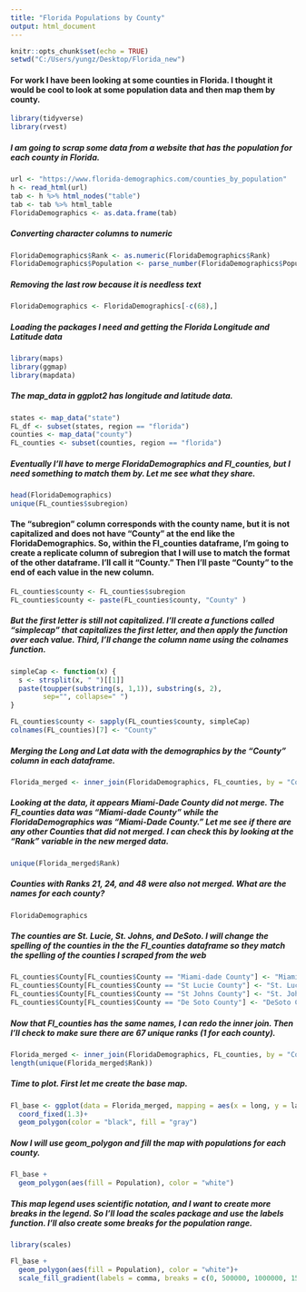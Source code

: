 ```yaml
---
title: "Florida Populations by County"
output: html_document
---
```


```r
knitr::opts_chunk$set(echo = TRUE)
setwd("C:/Users/yungz/Desktop/Florida_new")
```

#### For work I have been looking at some counties in Florida. I thought it would be cool to look at some population data and then map them by county.

```r
library(tidyverse)
library(rvest)
```

##### I am going to scrap some data from a website that has the population for each county in Florida.

```r
url <- "https://www.florida-demographics.com/counties_by_population"
h <- read_html(url)
tab <- h %>% html_nodes("table")
tab <- tab %>% html_table
FloridaDemographics <- as.data.frame(tab)
```


##### Converting character columns to numeric

```r
FloridaDemographics$Rank <- as.numeric(FloridaDemographics$Rank)
FloridaDemographics$Population <- parse_number(FloridaDemographics$Population)
```

##### Removing the last row because it is needless text

```r
FloridaDemographics <- FloridaDemographics[-c(68),]
```

##### Loading the packages I need and getting the Florida Longitude and Latitude data
```r
library(maps)
library(ggmap)
library(mapdata)
```

##### The map_data in ggplot2 has longitude and latitude data.

```r
states <- map_data("state")
FL_df <- subset(states, region == "florida")
counties <- map_data("county")
FL_counties <- subset(counties, region == "florida")
```

##### Eventually I'll have to merge FloridaDemographics and Fl_counties, but I need something to match them by. Let me see what they share.

```r
head(FloridaDemographics)
unique(FL_counties$subregion)
```

#### The "subregion" column corresponds with the county name, but it is not capitalized and does not have "County" at the end like the FloridaDemographics. So, within the Fl_counties dataframe, I'm going to create a replicate column of subregion that I will use to match the format of the other dataframe. I'll call it "County." Then I'll paste "County" to the end of each value in the new column.

```r
FL_counties$county <- FL_counties$subregion
FL_counties$county <- paste(FL_counties$county, "County" )   
```

##### But the first letter is still not capitalized. I'll create a functions called "simplecap" that capitalizes the first letter, and then apply the function over each value. Third, I'll change the column name using the colnames function.

```r
simpleCap <- function(x) {
  s <- strsplit(x, " ")[[1]]
  paste(toupper(substring(s, 1,1)), substring(s, 2),
        sep="", collapse=" ")
}

FL_counties$county <- sapply(FL_counties$county, simpleCap)
colnames(FL_counties)[7] <- "County"
```

##### Merging the Long and Lat data with the demographics by the "County" column in each dataframe.

```r
Florida_merged <- inner_join(FloridaDemographics, FL_counties, by = "County")
```

##### Looking at the data, it appears Miami-Dade County did not merge. The Fl_counties data was "Miami-dade County" while the FloridaDemographics was "Miami-Dade County." Let me see if there are any other Counties that did not merged. I can check this by looking at the "Rank" variable in the new merged data.

```r
unique(Florida_merged$Rank)
```

##### Counties with Ranks 21, 24, and 48 were also not merged. What are the names for each county?

```r
FloridaDemographics
```

##### The counties are St. Lucie, St. Johns, and DeSoto. I will change the spelling of the counties in the the Fl_counties dataframe so they match the spelling of the counties I scraped from the web

```r
FL_counties$County[FL_counties$County == "Miami-dade County"] <- "Miami-Dade County"
FL_counties$County[FL_counties$County == "St Lucie County"] <- "St. Lucie County"
FL_counties$County[FL_counties$County == "St Johns County"] <- "St. Johns County"
FL_counties$County[FL_counties$County == "De Soto County"] <- "DeSoto County"
```

##### Now that Fl_counties has the same names, I can redo the inner join. Then I'll check to make sure there are 67 unique ranks (1 for each county).

```r
Florida_merged <- inner_join(FloridaDemographics, FL_counties, by = "County")
length(unique(Florida_merged$Rank))
```

##### Time to plot. First let me create the base map.

```r
Fl_base <- ggplot(data = Florida_merged, mapping = aes(x = long, y = lat, group = group))+
  coord_fixed(1.3)+
  geom_polygon(color = "black", fill = "gray")
```

##### Now I will use geom_polygon and fill the map with populations for each county.

```r
Fl_base +
  geom_polygon(aes(fill = Population), color = "white")
```

##### This map legend uses scientific notation, and I want to create more breaks in the legend. So I'll load the scales package and use the labels function. I'll also create some breaks for the population range.

```r
library(scales)
```

```r
Fl_base +
  geom_polygon(aes(fill = Population), color = "white")+
  scale_fill_gradient(labels = comma, breaks = c(0, 500000, 1000000, 1500000, 2000000, 2500000, 3000000))
```


